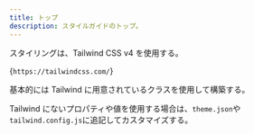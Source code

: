 ```yaml
---
title: トップ
description: スタイルガイドのトップ。
---
```



スタイリングは、Tailwind CSS v4 を使用する。

<ExtLink href="https://tailwindcss.com/">{`https://tailwindcss.com/`}</ExtLink>

基本的には Tailwind に用意されているクラスを使用して構築する。

Tailwind にないプロパティや値を使用する場合は、`theme.json`や`tailwind.config.js`に追記してカスタマイズする。
